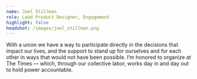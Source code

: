 ```yaml
---
name: Joel Stillman
role: Lead Product Designer, Engagement
highlight: false
headshot: /images/joel_stillman.png
---
```

With a union we have a way to participate directly in the decisions that impact our lives, and the support to stand up for ourselves and for each other in ways that would not have been possible. I’m honored to organize at The Times — which, through our collective labor, works day in and day out to hold power accountable.
